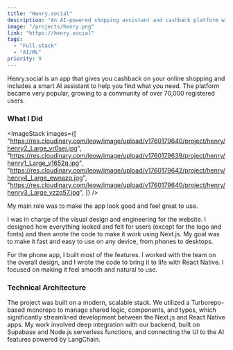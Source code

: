 ```yaml
---
title: "Henry.social"
description: "An AI-powered shopping assistant and cashback platform with over 70,000 users, built with Next.js, React Native, and Supabase."
image: "/projects/henry.png"
link: "https://henry.social"
tags:
  - "Full-stack"
  - "AI/ML"
priority: 9
---
```



Henry.social is an app that gives you cashback on your online shopping and includes a smart AI assistant to help you find what you need. The platform became very popular, growing to a community of over 70,000 registered users.

### What I Did

<ImageStack
  images={[
    "https://res.cloudinary.com/leow/image/upload/v1760179640/project/henry/henry2_Large_vr0sej.jpg",
    "https://res.cloudinary.com/leow/image/upload/v1760179639/project/henry/henry1_Large_v1652q.jpg",
    "https://res.cloudinary.com/leow/image/upload/v1760179642/project/henry/henry4_Large_ewnazp.jpg",
    "https://res.cloudinary.com/leow/image/upload/v1760179640/project/henry/henry3_Large_vzzq57.jpg",
  ]}
/>

My main role was to make the app look good and feel great to use.

I was in charge of the visual design and engineering for the website. I designed how everything looked and felt for users (except for the logo and fonts) and then wrote the code to make it work using Next.js. My goal was to make it fast and easy to use on any device, from phones to desktops.

For the phone app, I built most of the features. I worked with the team on the overall design, and I wrote the code to bring it to life with React Native. I focused on making it feel smooth and natural to use.

### Technical Architecture

The project was built on a modern, scalable stack. We utilized a Turborepo-based monorepo to manage shared logic, components, and types, which significantly streamlined development between the Next.js and React Native apps. My work involved deep integration with our backend, built on Supabase and Node.js serverless functions, and connecting the UI to the AI features powered by LangChain.
